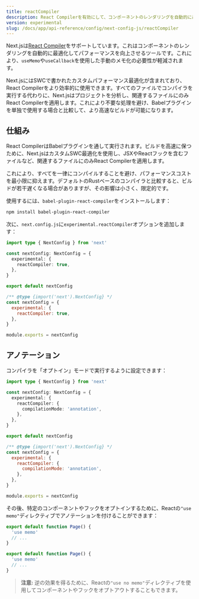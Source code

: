 ```yaml
---
title: reactCompiler
description: React Compilerを有効にして、コンポーネントのレンダリングを自動的に最適化します。
version: experimental
slug: /docs/app/api-reference/config/next-config-js/reactCompiler
---
```


Next.jsは[React Compiler](https://react.dev/learn/react-compiler)をサポートしています。これはコンポーネントのレンダリングを自動的に最適化してパフォーマンスを向上させるツールです。これにより、`useMemo`や`useCallback`を使用した手動のメモ化の必要性が軽減されます。

Next.jsにはSWCで書かれたカスタムパフォーマンス最適化が含まれており、React Compilerをより効率的に使用できます。すべてのファイルでコンパイラを実行する代わりに、Next.jsはプロジェクトを分析し、関連するファイルにのみReact Compilerを適用します。これにより不要な処理を避け、Babelプラグインを単独で使用する場合と比較して、より高速なビルドが可能になります。

## 仕組み

React CompilerはBabelプラグインを通して実行されます。ビルドを高速に保つために、Next.jsはカスタムSWC最適化を使用し、JSXやReactフックを含むファイルなど、関連するファイルにのみReact Compilerを適用します。

これにより、すべてを一律にコンパイルすることを避け、パフォーマンスコストを最小限に抑えます。デフォルトのRustベースのコンパイラと比較すると、ビルドが若干遅くなる場合がありますが、その影響は小さく、限定的です。

使用するには、`babel-plugin-react-compiler`をインストールします：

```bash filename="Terminal"
npm install babel-plugin-react-compiler
```

次に、`next.config.js`に`experimental.reactCompiler`オプションを追加します：

```ts filename="next.config.ts" switcher
import type { NextConfig } from 'next'

const nextConfig: NextConfig = {
  experimental: {
    reactCompiler: true,
  },
}

export default nextConfig
```

```js filename="next.config.js" switcher
/** @type {import('next').NextConfig} */
const nextConfig = {
  experimental: {
    reactCompiler: true,
  },
}

module.exports = nextConfig
```

## アノテーション

コンパイラを「オプトイン」モードで実行するように設定できます：

```ts filename="next.config.ts" switcher
import type { NextConfig } from 'next'

const nextConfig: NextConfig = {
  experimental: {
    reactCompiler: {
      compilationMode: 'annotation',
    },
  },
}

export default nextConfig
```

```js filename="next.config.js" switcher
/** @type {import('next').NextConfig} */
const nextConfig = {
  experimental: {
    reactCompiler: {
      compilationMode: 'annotation',
    },
  },
}

module.exports = nextConfig
```

その後、特定のコンポーネントやフックをオプトインするために、Reactの`"use memo"`ディレクティブでアノテーションを付けることができます：

```ts filename="app/page.tsx" switcher
export default function Page() {
  'use memo'
  // ...
}
```

```js filename="app/page.js" switcher
export default function Page() {
  'use memo'
  // ...
}
```

> **注意:** 逆の効果を得るために、Reactの`"use no memo"`ディレクティブを使用してコンポーネントやフックをオプトアウトすることもできます。

